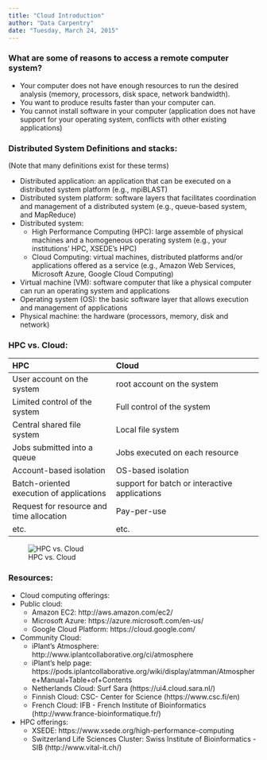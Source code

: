 ```yaml
---
title: "Cloud Introduction"
author: "Data Carpentry"
date: "Tuesday, March 24, 2015"
---
```


### What are some of reasons to access a remote computer system?

 * Your computer does not have enough resources to run the desired analysis (memory, processors, disk space, network bandwidth).
 * You want to produce results faster than your computer can.
 * You cannot install software in your computer (application does not have support for your operating system, conflicts with other existing applications)

### Distributed System Definitions and stacks:
  (Note that many definitions exist for these terms)

 * Distributed application: an application that can be executed on a distributed system platform (e.g., mpiBLAST)
 * Distributed system platform: software layers that facilitates coordination and management of a distributed system (e.g., queue-based system, and MapReduce)
 * Distributed system:
   * High Performance Computing (HPC): large assemble of physical machines and a homogeneous operating system (e.g., your institutions' HPC, XSEDE's HPC)
   * Cloud Computing: virtual machines, distributed platforms and/or applications offered as a service (e.g., Amazon Web Services, Microsoft Azure, Google Cloud Computing)

 * Virtual machine (VM): software computer that like a physical computer can run an operating system and applications
 * Operating system (OS): the basic software layer that allows execution and management of applications
 * Physical machine: the hardware (processors, memory, disk and network)

### HPC vs. Cloud:

| HPC | Cloud |
|:----|:------|
| User account on the system | root account on the system |
| Limited control of the system | Full control of the system |
| Central shared file system | Local file system |
| Jobs submitted into a queue | Jobs executed on each resource |
| Account-based isolation | OS-based isolation |
| Batch-oriented execution of applications | support for batch or interactive applications |
| Request for resource and time allocation | Pay-per-use |
| etc. | etc.|

![HPC vs. Cloud](https://raw.githubusercontent.com/datacarpentry/cloud-genomics/master/lessons/images/HpcVsCloud.png)


### Resources:

 * Cloud computing offerings:
  * Public cloud:
  	* Amazon EC2: http://aws.amazon.com/ec2/
  	* Microsoft Azure: https://azure.microsoft.com/en-us/
  	* Google Cloud Platform: https://cloud.google.com/
  * Community Cloud: 
	* iPlant's Atmosphere: http://www.iplantcollaborative.org/ci/atmosphere
  	* iPlant's help page: https://pods.iplantcollaborative.org/wiki/display/atmman/Atmosphere+Manual+Table+of+Contents
 	* Netherlands Cloud: Surf Sara (https://ui4.cloud.sara.nl/)
	* Finnish Cloud: CSC- Center for Science (https://www.csc.fi/en)
	* French Cloud: IFB - French Institute of Bioinformatics (http://www.france-bioinformatique.fr/)
 * HPC offerings:
 	* XSEDE: https://www.xsede.org/high-performance-computing
 	* Switzerland Life Sciences Cluster: Swiss Institute of Bioinformatics - SIB (http://www.vital-it.ch/)
